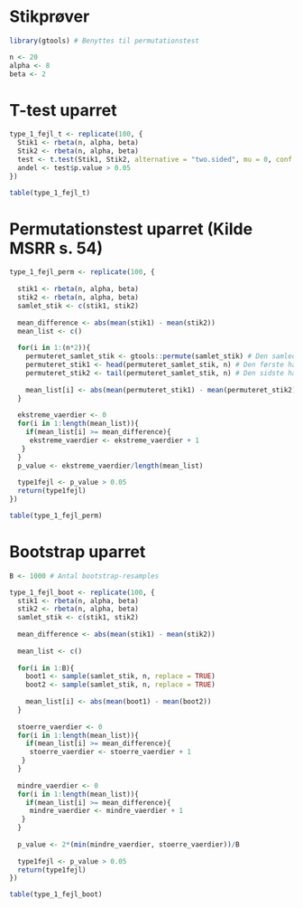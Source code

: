 # Stikprøver

```r
library(gtools) # Benyttes til permutationstest

n <- 20
alpha <- 8
beta <- 2
```

# T-test uparret

```r
type_1_fejl_t <- replicate(100, {
  Stik1 <- rbeta(n, alpha, beta)
  Stik2 <- rbeta(n, alpha, beta)
  test <- t.test(Stik1, Stik2, alternative = "two.sided", mu = 0, conf.level = 0.95)
  andel <- test$p.value > 0.05
})

table(type_1_fejl_t)
```

# Permutationstest uparret (Kilde MSRR s. 54)

```r
type_1_fejl_perm <- replicate(100, {
  
  stik1 <- rbeta(n, alpha, beta)
  stik2 <- rbeta(n, alpha, beta)
  samlet_stik <- c(stik1, stik2) 
  
  mean_difference <- abs(mean(stik1) - mean(stik2))
  mean_list <- c()
  
  for(i in 1:(n*2)){
    permuteret_samlet_stik <- gtools::permute(samlet_stik) # Den samlede stikprøve permuteres
    permuteret_stik1 <- head(permuteret_samlet_stik, n) # Den første halvdel af den samlede, permuterede stikprøve
    permuteret_stik2 <- tail(permuteret_samlet_stik, n) # Den sidste halvdel af den samlede, permuterede stikprøve
  
    mean_list[i] <- abs(mean(permuteret_stik1) - mean(permuteret_stik2))
  }
  
  ekstreme_vaerdier <- 0
  for(i in 1:length(mean_list)){
    if(mean_list[i] >= mean_difference){
     ekstreme_vaerdier <- ekstreme_vaerdier + 1
   }
  }
  p_value <- ekstreme_vaerdier/length(mean_list)
  
  type1fejl <- p_value > 0.05
  return(type1fejl)
})

table(type_1_fejl_perm)
```

# Bootstrap uparret

```r
B <- 1000 # Antal bootstrap-resamples

type_1_fejl_boot <- replicate(100, {
  stik1 <- rbeta(n, alpha, beta)
  stik2 <- rbeta(n, alpha, beta)
  samlet_stik <- c(stik1, stik2)
  
  mean_difference <- abs(mean(stik1) - mean(stik2))
  
  mean_list <- c()
  
  for(i in 1:B){
    boot1 <- sample(samlet_stik, n, replace = TRUE)
    boot2 <- sample(samlet_stik, n, replace = TRUE)
    
    mean_list[i] <- abs(mean(boot1) - mean(boot2))
  }
  
  stoerre_vaerdier <- 0
  for(i in 1:length(mean_list)){
    if(mean_list[i] >= mean_difference){
     stoerre_vaerdier <- stoerre_vaerdier + 1
   }
  }
  
  mindre_vaerdier <- 0
  for(i in 1:length(mean_list)){
    if(mean_list[i] >= mean_difference){
     mindre_vaerdier <- mindre_vaerdier + 1
   }
  }
  
  p_value <- 2*(min(mindre_vaerdier, stoerre_vaerdier))/B
  
  type1fejl <- p_value > 0.05
  return(type1fejl)
})

table(type_1_fejl_boot)
```


























